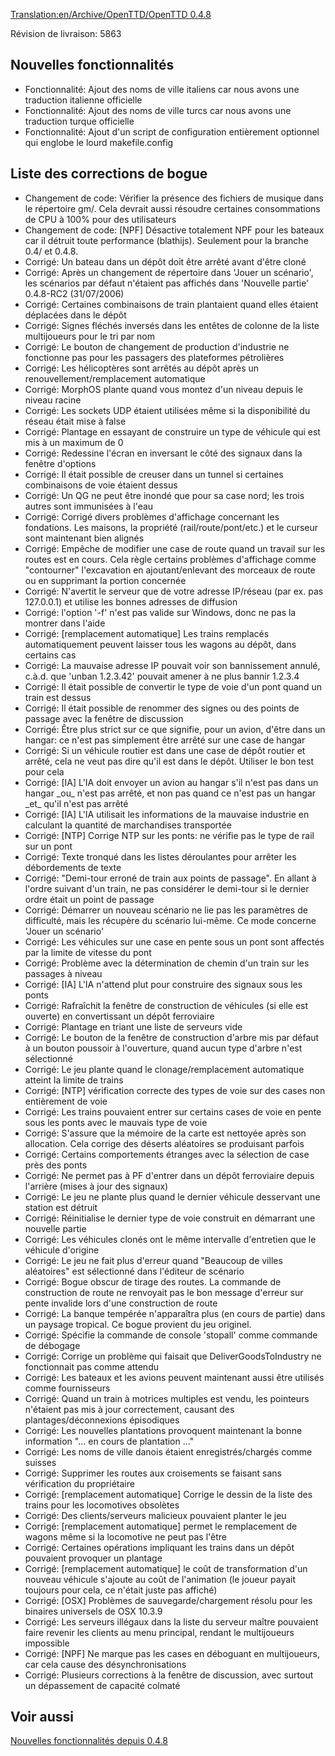 [[Translation:en/Archive/OpenTTD/OpenTTD 0.4.8]]


{{fr/Livraison|prec=OpenTTD 0.4.7|suiv=OpenTTD 0.5.0|date=16/08/2006}}

Révision de livraison: 5863

==Nouvelles fonctionnalités==
*Fonctionnalité: Ajout des noms de ville italiens car nous avons une traduction italienne officielle
*Fonctionnalité: Ajout des noms de ville turcs car nous avons une traduction turque officielle
*Fonctionnalité: Ajout d'un script de configuration entièrement optionnel qui englobe le lourd makefile.config

==Liste des corrections de bogue==
*Changement de code: Vérifier la présence des fichiers de musique dans le répertoire gm/. Cela devrait aussi résoudre certaines consommations de CPU à 100% pour des utilisateurs
*Changement de code: [NPF] Désactive totalement NPF pour les bateaux car il détruit toute performance (blathijs). Seulement pour la branche 0.4/ et 0.4.8.
*Corrigé: Un bateau dans un dépôt doit être arrêté avant d'être cloné
*Corrigé: Après un changement de répertoire dans 'Jouer un scénario', les scénarios par défaut n'étaient pas affichés dans 'Nouvelle partie' 0.4.8-RC2 (31/07/2006)
*Corrigé: Certaines combinaisons de train plantaient quand elles étaient déplacées dans le dépôt
*Corrigé: Signes fléchés inversés dans les entêtes de colonne de la liste multijoueurs pour le tri par nom
*Corrigé: Le bouton de changement de production d'industrie ne fonctionne pas pour les passagers des plateformes pétrolières
*Corrigé: Les hélicoptères sont arrêtés au dépôt après un  renouvellement/remplacement automatique
*Corrigé: MorphOS plante quand vous montez d'un niveau depuis le niveau racine
*Corrigé: Les sockets UDP étaient utilisées même si la disponibilité du réseau était mise à false
*Corrigé: Plantage en essayant de construire un type de véhicule qui est mis à un maximum de 0
*Corrigé: Redessine l'écran en inversant le côté des signaux dans la fenêtre d'options
*Corrigé: Il était possible de creuser dans un tunnel si certaines combinaisons de voie étaient dessus
*Corrigé: Un QG ne peut être inondé que pour sa case nord; les trois autres sont immunisées à l'eau
*Corrigé: Corrigé divers problèmes d'affichage concernant les fondations. Les maisons, la propriété (rail/route/pont/etc.) et le curseur sont maintenant bien alignés
*Corrigé: Empêche de modifier une case de route quand un travail sur les routes est en cours. Cela règle certains problèmes d'affichage comme "contourner" l'excavation en ajoutant/enlevant des morceaux de route ou en supprimant la portion concernée
*Corrigé: N'avertit le serveur que de votre adresse IP/réseau (par ex. pas 127.0.0.1) et utilise les bonnes adresses de diffusion
*Corrigé: l'option '-f' n'est pas valide sur Windows, donc ne pas la montrer dans l'aide
*Corrigé: [remplacement automatique] Les trains remplacés automatiquement peuvent laisser tous les wagons au dépôt, dans certains cas
*Corrigé: La mauvaise adresse IP pouvait voir son bannissement annulé, c.à.d. que 'unban 1.2.3.42' pouvait amener à ne plus bannir 1.2.3.4
*Corrigé: Il était possible de convertir le type de voie d'un pont quand un train est dessus
*Corrigé: Il était possible de renommer des signes ou des points de passage avec la fenêtre de discussion
*Corrigé: Être plus strict sur ce que signifie, pour un avion, d'être dans un hangar: ce n'est pas simplement être arrêté sur une case de hangar
*Corrigé: Si un véhicule routier est dans une case de dépôt routier et arrêté, cela ne veut pas dire qu'il est dans le dépôt. Utiliser le bon test pour cela
*Corrigé: [IA] L'IA doit envoyer un avion au hangar s'il n'est pas dans un hangar _ou_ n'est pas arrêté, et non pas quand ce n'est pas un hangar _et_ qu'il n'est pas arrêté
*Corrigé: [IA] L'IA utilisait les informations de la mauvaise industrie en calculant la quantité de marchandises transportée
*Corrigé: [NTP] Corrige NTP sur les ponts: ne vérifie pas le type de rail sur un pont
*Corrigé: Texte tronqué dans les listes déroulantes pour arrêter les débordements de texte
*Corrigé: "Demi-tour erroné de train aux points de passage". En allant à l'ordre suivant d'un train, ne pas considérer le demi-tour si le dernier ordre était un point de passage
*Corrigé: Démarrer un nouveau scénario ne lie pas les paramètres de difficulté, mais les récupère du scénario lui-même. Ce mode concerne 'Jouer un scénario'
*Corrigé: Les véhicules sur une case en pente sous un pont sont affectés par la limite de vitesse du pont
*Corrigé: Problème avec la détermination de chemin d'un train sur les passages à niveau
*Corrigé: [IA] L'IA n'attend plut pour construire des signaux sous les ponts
*Corrigé: Rafraîchit la fenêtre de construction de véhicules (si elle est ouverte) en convertissant un dépôt ferroviaire
*Corrigé: Plantage en triant une liste de serveurs vide
*Corrigé: Le bouton de la fenêtre de construction d'arbre mis par défaut à un bouton poussoir à l'ouverture, quand aucun type d'arbre n'est sélectionné
*Corrigé: Le jeu plante quand le clonage/remplacement automatique atteint la limite de trains
*Corrigé: [NTP] vérification correcte des types de voie sur des cases non entièrement de voie
*Corrigé: Les trains pouvaient entrer sur certains cases de voie en pente sous les ponts avec le mauvais type de voie
*Corrigé: S'assure que la mémoire de la carte est nettoyée après son allocation. Cela corrige des déserts aléatoires se produisant parfois
*Corrigé: Certains comportements étranges avec la sélection de case près des ponts
*Corrigé: Ne permet pas à PF d'entrer dans un dépôt ferroviaire depuis l'arrière (mises à jour des signaux)
*Corrigé: Le jeu ne plante plus quand le dernier véhicule desservant une station est détruit
*Corrigé: Réinitialise le dernier type de voie construit en démarrant une nouvelle partie
*Corrigé: Les véhicules clonés ont le même intervalle d'entretien que le véhicule d'origine
*Corrigé: Le jeu ne fait plus d'erreur quand "Beaucoup de villes aléatoires" est sélectionné dans l'éditeur de scénario
*Corrigé: Bogue obscur de tirage des routes. La commande de construction de route ne renvoyait pas le bon message d'erreur sur pente invalide lors d'une construction de route
*Corrigé: La banque tempérée n'apparaîtra plus (en cours de partie) dans un paysage tropical. Ce bogue provient du jeu originel.
*Corrigé: Spécifie la commande de console 'stopall' comme commande de débogage
*Corrigé: Corrige un problème qui faisait que DeliverGoodsToIndustry ne fonctionnait pas comme attendu
*Corrigé: Les bateaux et les avions peuvent maintenant aussi être utilisés comme fournisseurs
*Corrigé: Quand un train à motrices multiples est vendu, les pointeurs n'étaient pas mis à jour correctement, causant des plantages/déconnexions épisodiques
*Corrigé: Les nouvelles plantations provoquent maintenant la bonne information "... en cours de plantation ..."
*Corrigé: Les noms de ville danois étaient enregistrés/chargés comme suisses
*Corrigé: Supprimer les routes aux croisements se faisant sans vérification du propriétaire
*Corrigé: [remplacement automatique] Corrige le dessin de la liste des trains pour les locomotives obsolètes
*Corrigé: Des clients/serveurs malicieux pouvaient planter le jeu
*Corrigé: [remplacement automatique] permet le remplacement de wagons même si la locomotive ne peut pas l'être
*Corrigé: Certaines opérations impliquant les trains dans un dépôt pouvaient provoquer un plantage
*Corrigé: [remplacement automatique] le coût de transformation d'un nouveau véhicule s'ajoute au coût de l'animation (le joueur payait toujours pour cela, ce n'était juste pas affiché)
*Corrigé: [OSX] Problèmes de sauvegarde/chargement résolu pour les binaires universels de OSX 10.3.9
*Corrigé: Les serveurs illégaux dans la liste du serveur maître pouvaient faire revenir les clients au menu principal, rendant le multijoueurs impossible
*Corrigé: [NPF] Ne marque pas les cases en déboguant en multijoueurs, car cela cause des désynchronisations
*Corrigé: Plusieurs corrections à la fenêtre de discussion, avec surtout un dépassement de capacité colmaté

==Voir aussi==
[[fr/Archive/Lists/Nouvelles fonctionnalités depuis 0.4.8|Nouvelles fonctionnalités depuis 0.4.8]]